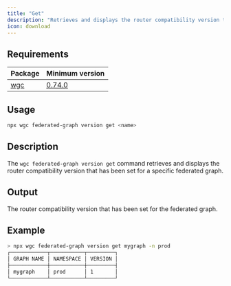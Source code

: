 ```yaml
---
title: "Get"
description: "Retrieves and displays the router compatibility version that has been set for a specific federated graph."
icon: download
---
```


## Requirements

| Package           | Minimum version                                                          |
| ----------------- | ------------------------------------------------------------------------ |
| [wgc](/cli/intro) | [0.74.0](https://github.com/wundergraph/cosmo/releases/tag/wgc%400.74.0) |

## Usage

```bash
npx wgc federated-graph version get <name>
```

## Description

The `wgc federated-graph version get` command retrieves and displays the router compatibility version that has been set for a specific federated graph.

## Output

The router compatibility version that has been set for the federated graph.

## Example

```bash
> npx wgc federated-graph version get mygraph -n prod
┌────────────┬───────────┬─────────┐
│ GRAPH NAME │ NAMESPACE │ VERSION │
├────────────┼───────────┼─────────┤
│ mygraph    │ prod      │ 1       │
└────────────┴───────────┴─────────┘
```
